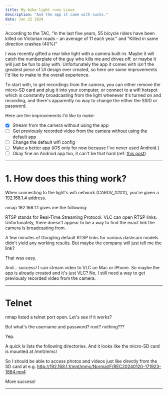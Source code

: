 ```yaml
---
title: My bike light runs Linux
description: "And the app it came with sucks."
date: Jan 22 2024
---
```


According to the TAC, "In the last five years, 55 bicycle riders have been killed on Victorian roads – an average of 11 each year." and "Killed in same direction crashes (40%)"

I was recently gifted a rear bike light with a camera built-in. Maybe it will catch the numberplate of the guy who kills me and drives off, or maybe it will just be fun to play with. Unfortunately the app it comes with isn't the greatest piece of UI design ever created, so here are some improvements I'd like to make to the overall experience.

To start with, to get recordings from the camera, you can either remove the micro-SD card and plug it into your computer, or connect to a wifi hotspot which is constantly broadcasting from the light whenever it's turned on and recording, and there's apparently no way to change the either the SSID or password.

Here are the improvements I'd like to make:

- [x] Stream from the camera without using the app
- [ ] Get previously recorded video from the camera without using the default app
- [ ] Change the default wifi config
- [ ] Make a better app (iOS only for now because I've never used Android.)
- [ ] Okay fine an Android app too, it can't be that hard (ref: [this post](/posts/robot-vacuum))

---

<h1>1. How does this thing work?</h1>
When connecting to the light's wifi network (CARDV_####), you're given a 192.168.1.# address.

nmap 192.168.1.1 gives me the following:


RTSP stands for Real-Time Streaming Protocol. VLC can open RTSP links. Unfortunately, there doesn't appear to be a way to find the exact link the camera is broadcasting from.

A few minutes of Googling default RTSP links for various dashcam models didn't yield any working results. But maybe the company will just tell me the link?


That was easy.

And... success! I can stream video to VLC on Mac or iPhone. So maybe the app is already created and it's just VLC? No, I still need a way to get previously recorded video from the camera.


---

<h1>Telnet</h1>
nmap listed a telnet port open. Let's see if it works?

But what's the username and password? root? nothing???

Yep.

A quick ls lists the following directories. And it looks like the micro-SD card is mounted at /mnt/mmc/

So I should be able to access photos and videos just like directly from the SD card at e.g. http://192.168.1.1/mnt/mmc/Normal/F/REC20240120-171923-1884.mp4

More success!


---